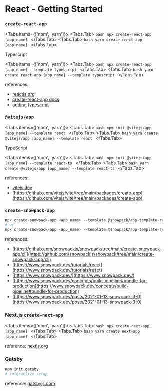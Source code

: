 
# React - Getting Started

### `create-react-app`

<Tabs items={['npm', 'yarn']}>
  <Tabs.Tab>
    ```bash
    npx create-react-app [app_name]
    ```
  </Tabs.Tab>
  <Tabs.Tab>
    ```bash
    yarn create react-app [app_name]
    ```
  </Tabs.Tab>
</Tabs>

Typescript

<Tabs items={['npm', 'yarn']}>
  <Tabs.Tab>
    ```bash
    npx create-react-app [app_name] --template typescript
    ```
  </Tabs.Tab>
  <Tabs.Tab>
    ```bash
    yarn create react-app [app_name] --template typescript
    ```
  </Tabs.Tab>
</Tabs>

references:

- [reactjs.org](https://reactjs.org/docs/create-a-new-react-app.html)
- [create-react-app docs](https://create-react-app.dev/)
- [adding typescript](https://create-react-app.dev/docs/adding-typescript/)

### `@vitejs/app`

<Tabs items={['npm', 'yarn']}>
  <Tabs.Tab>
    ```bash
    npm init @vitejs/app [app_name] --template react
    ```
  </Tabs.Tab>
  <Tabs.Tab>
    ```bash
    yarn create @vitejs/app [app_name] --template react
    ```
  </Tabs.Tab>
</Tabs>

TypeScript

<Tabs items={['npm', 'yarn']}>
  <Tabs.Tab>
    ```bash
    npm init @vitejs/app [app_name] --template react-ts
    ```
  </Tabs.Tab>
  <Tabs.Tab>
    ```bash
    yarn create @vitejs/app [app_name] --template react-ts
    ```
  </Tabs.Tab>
</Tabs>

references:

- [vitejs.dev](https://vitejs.dev/guide/#scaffolding-your-first-vite-project)
- [https://github.com/vitejs/vite/tree/main/packages/create-app](https://github.com/vitejs/vite/tree/main/packages/create-app)

### `create-snowpack-app`

```bash
npx create-snowpack-app <app_name> --template @snowpack/app-template-react-typescript [--use-yarn | --use-pnpm | --no-install]
# or
npx create-snowpack-app <app_name> --template @snowpack/app-template-react
```

references:

- [https://github.com/snowpackjs/snowpack/tree/main/create-snowpack-app/cli](https://github.com/snowpackjs/snowpack/tree/main/create-snowpack-app/cli)
- [https://www.snowpack.dev/tutorials/react](https://www.snowpack.dev/tutorials/react)
- [https://www.snowpack.dev/](https://www.snowpack.dev/)
- [https://www.snowpack.dev/concepts/build-pipeline#bundle-for-production](https://www.snowpack.dev/concepts/build-pipeline#bundle-for-production)
- [https://www.snowpack.dev/posts/2021-01-13-snowpack-3-0](https://www.snowpack.dev/posts/2021-01-13-snowpack-3-0)

### Next.js `create-next-app`

<Tabs items={['npm', 'yarn']}>
  <Tabs.Tab>
    ```bash
    npx create-next-app [app_name]
    ```
  </Tabs.Tab>
  <Tabs.Tab>
    ```bash
    yarn create next-app [app_name]
    ```
  </Tabs.Tab>
</Tabs>

reference: [nextjs.org](https://nextjs.org/docs/getting-started#setup)

### Gatsby

```bash
npm init gatsby
# interactive setup
```

reference: [gatsbyjs.com](https://www.gatsbyjs.com/docs/quick-start/#getting-started-with-gatsby)
